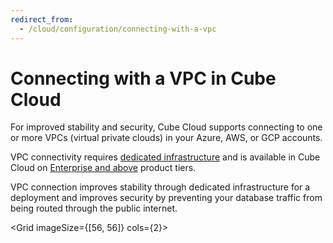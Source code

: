 ```yaml
---
redirect_from:
  - /cloud/configuration/connecting-with-a-vpc
---
```


# Connecting with a VPC in Cube Cloud

For improved stability and security, Cube Cloud supports connecting to one or
more VPCs (virtual private clouds) in your Azure, AWS, or GCP accounts.

<SuccessBox>

VPC connectivity requires [dedicated infrastructure][ref-dedicated-infra]
and is available in Cube Cloud on
[Enterprise and above](https://cube.dev/pricing) product tiers.

</SuccessBox>

VPC connection improves stability through dedicated infrastructure for a
deployment and improves security by preventing your database traffic from being
routed through the public internet.

<Grid imageSize={[56, 56]} cols={2}>
  <GridItem
    url="vpc/aws"
    imageUrl="https://static.cube.dev/icons/aws.svg"
    title="Amazon Web Services"
  />
  <GridItem
    url="vpc/gcp"
    imageUrl="https://static.cube.dev/icons/google-cloud.svg"
    title="Google Cloud Platform"
  />
  <GridItem
    url="vpc/azure"
    imageUrl="https://static.cube.dev/icons/azure.svg"
    title="Microsoft Azure"
  />
</Grid>


[ref-dedicated-infra]: /product/deployment/cloud/infrastructure#dedicated-infrastructure
